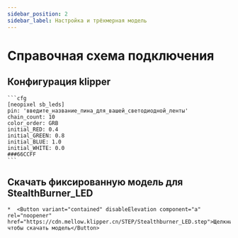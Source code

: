 ```yaml
---
sidebar_position: 2
sidebar_label: Настройка и трёхмерная модель
---
```





# Справочная схема подключения

## Конфигурация klipper

    ```cfg
    [neopixel sb_leds]
    pin: 'введите_название_пина_для_вашей_светодиодной_ленты'
    chain_count: 10
    color_order: GRB
    initial_RED: 0.4
    initial_GREEN: 0.8
    initial_BLUE: 1.0
    initial_WHITE: 0.0
    ###66CCFF
    ```

## Скачать фиксированную модель для StealthBurner_LED

    *  <Button variant="contained" disableElevation component="a" rel="noopener" href="https://cdn.mellow.klipper.cn/STEP/Stealthburner_LED.step">Щелкните, чтобы скачать модель</Button>
